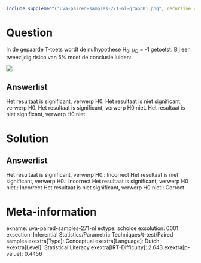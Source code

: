 ```r
include_supplement("uva-paired-samples-271-nl-graph01.png", recursive = TRUE)
```

Question
========

In de gepaarde T-toets wordt de nulhypothese H~0~: μ~D~ = -1 getoetst.
Bij een tweezijdig risico van 5% moet de conclusie luiden:

![](uva-paired-samples-271-nl-graph01.png)

Answerlist
----------

Het resultaat is significant, verwerp H0.
Het resultaat is niet significant, verwerp H0.
Het resultaat is significant, verwerp H0 niet.
Het resultaat is niet significant, verwerp H0 niet.

Solution
========

Answerlist
----------

Het resultaat is significant, verwerp H0.: Incorrect
Het resultaat is niet significant, verwerp H0.: Incorrect
Het resultaat is significant, verwerp H0 niet.: Incorrect
Het resultaat is niet significant, verwerp H0 niet.: Correct

Meta-information
================
exname: uva-paired-samples-271-nl
extype: schoice
exsolution: 0001
exsection: Inferential Statistics/Parametric Techniques/t-test/Paired samples
exextra[Type]: Conceptual
exextra[Language]: Dutch
exextra[Level]: Statistical Literacy
exextra[IRT-Difficulty]: 2.643
exextra[p-value]: 0.4456
